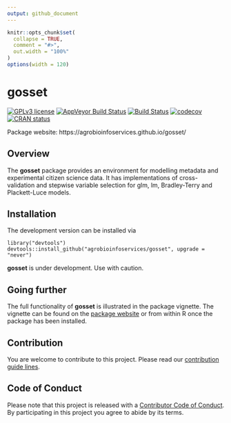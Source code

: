 ```yaml
---
output: github_document
---
```


```r
knitr::opts_chunk$set(
  collapse = TRUE,
  comment = "#>",
  out.width = "100%"
)
options(width = 120)
```

# gosset

<!-- badges: start -->
[![GPLv3 license](https://img.shields.io/badge/License-GPLv3-blue.svg)](https://www.r-project.org/Licenses/GPL-3)
[![AppVeyor Build Status](https://ci.appveyor.com/api/projects/status/github/agrobioinfoservices/gosset?branch=master&svg=true)](https://ci.appveyor.com/project/kauedesousa/gosset)
[![Build Status](https://travis-ci.org/agrobioinfoservices/gosset.svg?branch=master)](https://travis-ci.org/agrobioinfoservices/gosset)
[![codecov](https://codecov.io/gh/agrobioinfoservices/gosset/branch/master/graph/badge.svg){data-external="1"}](https://codecov.io/gh/agrobioinfoservices/gosset)
[![CRAN status](https://www.r-pkg.org/badges/version/gosset){data-external="1"}](https://cran.r-project.org/package=gosset)
<!-- badges: end -->

Package website: https://agrobioinfoservices.github.io/gosset/

## Overview

The **gosset** package provides an environment for modelling metadata and experimental citizen science data. It has implementations of cross-validation and stepwise variable selection for glm, lm, Bradley-Terry and Plackett-Luce models. 


## Installation

The development version can be installed via

    library("devtools")
    devtools::install_github("agrobioinfoservices/gosset", upgrade = "never")
    
**gosset** is under development. Use with caution.


## Going further

The full functionality of **gosset** is illustrated in the package vignette. The vignette can be found on the [package website](https://agrobioinfoservices.github.io/gosset/) or from within R once the package has been installed.

## Contribution

You are welcome to contribute to this project. Please read our [contribution guide lines](CONTRIBUTING.md). 

## Code of Conduct

Please note that this project is released with a [Contributor Code of Conduct](CODE_OF_CONDUCT.md). By participating in this project you agree to abide by its terms.



